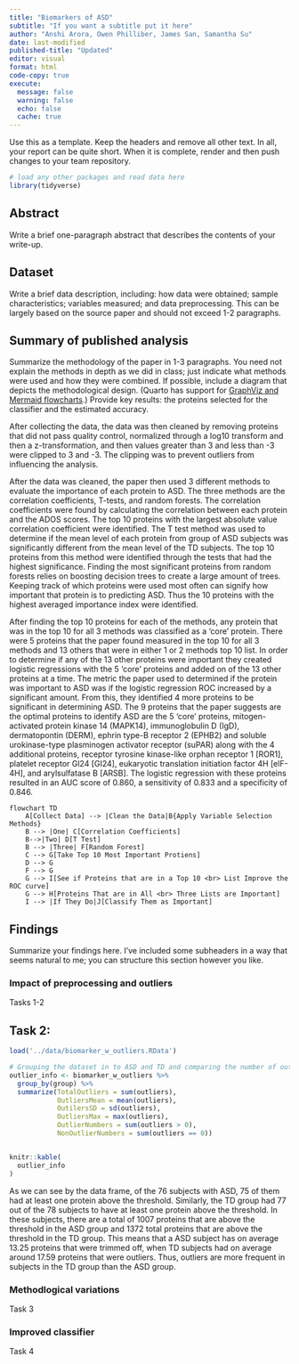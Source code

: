 ```yaml
---
title: "Biomarkers of ASD"
subtitle: "If you want a subtitle put it here"
author: "Anshi Arora, Owen Philliber, James San, Samantha Su"
date: last-modified
published-title: "Updated"
editor: visual
format: html
code-copy: true
execute:
  message: false
  warning: false
  echo: false
  cache: true
---
```


Use this as a template. Keep the headers and remove all other text. In all, your report can be quite short. When it is complete, render and then push changes to your team repository.

```r
# load any other packages and read data here
library(tidyverse)
```

## Abstract

Write a brief one-paragraph abstract that describes the contents of your write-up.

## Dataset

Write a brief data description, including: how data were obtained; sample characteristics; variables measured; and data preprocessing. This can be largely based on the source paper and should not exceed 1-2 paragraphs.

## Summary of published analysis

Summarize the methodology of the paper in 1-3 paragraphs. You need not explain the methods in depth as we did in class; just indicate what methods were used and how they were combined. If possible, include a diagram that depicts the methodological design. (Quarto has support for [GraphViz and Mermaid flowcharts](https://quarto.org/docs/authoring/diagrams.html).) Provide key results: the proteins selected for the classifier and the estimated accuracy.

After collecting the data, the data was then cleaned by removing proteins that did not pass quality control, normalized through a log10 transform and then a z-transformation, and then values greater than 3 and less than -3 were clipped to 3 and -3. The clipping was to prevent outliers from influencing the analysis.

After the data was cleaned, the paper then used 3 different methods to evaluate the importance of each protein to ASD. The three methods are the correlation coefficients, T-tests, and random forests. The correlation coefficients were found by calculating the correlation between each protein and the ADOS scores. The top 10 proteins with the largest absolute value correlation coefficient were identified. The T test method was used to determine if the mean level of each protein from group of ASD subjects was significantly different from the mean level of the TD subjects. The top 10 proteins from this method were identified through the tests that had the highest significance. Finding the most significant proteins from random forests relies on boosting decision trees to create a large amount of trees. Keeping track of which proteins were used most often can signify how important that protein is to predicting ASD. Thus the 10 proteins with the highest averaged importance index were identified.

After finding the top 10 proteins for each of the methods, any protein that was in the top 10 for all 3 methods was classified as a 'core' protein. There were 5 proteins that the paper found measured in the top 10 for all 3 methods and 13 others that were in either 1 or 2 methods top 10 list. In order to determine if any of the 13 other proteins were important they created logistic regressions with the 5 'core' proteins and added on of the 13 other proteins at a time. The metric the paper used to determined if the protein was important to ASD was if the logistic regression ROC increased by a significant amount. From this, they identified 4 more proteins to be significant in determining ASD. The 9 proteins that the paper suggests are the optimal proteins to identify ASD are the 5 'core' proteins, mitogen-activated protein kinase 14 (MAPK14), immunoglobulin D (IgD), dermatopontin (DERM), ephrin type-B receptor 2 (EPHB2) and soluble urokinase-type plasminogen activator receptor (suPAR) along with the 4 additional proteins, receptor tyrosine kinase-like orphan receptor 1 [ROR1], platelet receptor Gl24 [GI24], eukaryotic translation initiation factor 4H [elF-4H], and arylsulfatase B [ARSB]. The logistic regression with these proteins resulted in an AUC score of 0.860, a sensitivity of 0.833 and a specificity of 0.846.

```mermaid
flowchart TD
    A[Collect Data] --> |Clean the Data|B{Apply Variable Selection Methods}
    B --> |One| C[Correlation Coefficients]
    B-->|Two| D[T Test]
    B --> |Three| F[Random Forest]
    C --> G[Take Top 10 Most Important Protiens]
    D --> G
    F --> G
    G --> I[See if Proteins that are in a Top 10 <br> List Improve the ROC curve]
    G --> H[Proteins That are in All <br> Three Lists are Important]
    I --> |If They Do|J[Classify Them as Important]
```


## Findings

Summarize your findings here. I've included some subheaders in a way that seems natural to me; you can structure this section however you like.

### Impact of preprocessing and outliers

Tasks 1-2

## Task 2:

```r
load('../data/biomarker_w_outliers.RData')

# Grouping the dataset in to ASD and TD and comparing the number of outliers
outlier_info <- biomarker_w_outliers %>%
  group_by(group) %>%
  summarize(TotalOutliers = sum(outliers),
            OutliersMean = mean(outliers),
            OutilersSD = sd(outliers),
            OutliersMax = max(outliers),
            OutlierNumbers = sum(outliers > 0),
            NonOutlierNumbers = sum(outliers == 0))


knitr::kable(
  outlier_info
)
```
As we can see by the data frame, of the 76 subjects with ASD, 75 of them had at least one protein above the threshold. Similarly, the TD group had 77 out of the 78 subjects to have at least one protein above the threshold. In these subjects, there are a total of 1007 proteins that are above the threshold in the ASD group and 1372 total proteins that are above the threshold in the TD group. This means that a ASD subject has on average 13.25 proteins that were trimmed off, when TD subjects had on average around 17.59 proteins that were outliers. Thus, outliers are more frequent in subjects in the TD group than the ASD group.

### Methodlogical variations

Task 3

### Improved classifier

Task 4
